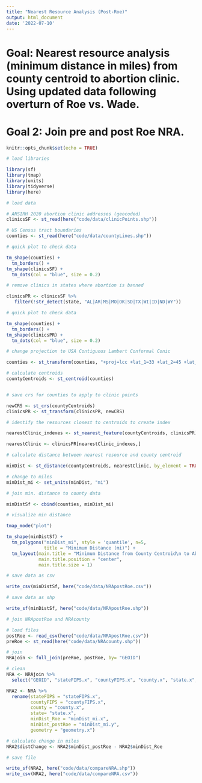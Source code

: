 ```yaml
---
title: "Nearest Resource Analysis (Post-Roe)"
output: html_document
date: '2022-07-10'
---
```


# Goal: Nearest resource analysis (minimum distance in miles) from county centroid to abortion clinic. Using updated data following overturn of Roe vs. Wade. 

# Goal 2: Join pre and post Roe NRA. 

```r
knitr::opts_chunk$set(echo = TRUE)
```

```r
# load libraries

library(sf)
library(tmap)
library(units)
library(tidyverse)
library(here)

```

```r
# load data

# ANSIRH 2020 abortion clinic addresses (geocoded)
clinicsSF <- st_read(here("code/data/clinicPoints.shp"))

# US Census tract boundaries
counties <- st_read(here("code/data/countyLines.shp"))
```

```r
# quick plot to check data

tm_shape(counties) +
  tm_borders() +
tm_shape(clinicsSF) +
  tm_dots(col = "blue", size = 0.2)
```

```r
# remove clinics in states where abortion is banned

clinicsPR <- clinicsSF %>%
   filter(!str_detect(state, "AL|AR|MS|MO|OK|SD|TX|WI|ID|ND|WY"))
```

```r
# quick plot to check data

tm_shape(counties) +
  tm_borders() +
tm_shape(clinicsPR) +
  tm_dots(col = "blue", size = 0.2)
```

```r
# change projection to USA Contiguous Lambert Conformal Conic

counties <- st_transform(counties, "+proj=lcc +lat_1=33 +lat_2=45 +lat_0=39 +lon_0=-96 +x_0=0 +y_0=0 +datum=NAD83 +units=m +no_defs")

# calculate centroids 
countyCentroids <- st_centroid(counties)



```


```r
# save crs for counties to apply to clinic points

newCRS <- st_crs(countyCentroids)
clinicsPR <- st_transform(clinicsPR, newCRS)

```

```r
# identify the resources closest to centroids to create index

nearestClinic_indexes <- st_nearest_feature(countyCentroids, clinicsPR)

nearestClinic <- clinicsPR[nearestClinic_indexes,]
```

```r
# calculate distance between nearest resource and county centroid

minDist <- st_distance(countyCentroids, nearestClinic, by_element = TRUE)

# change to miles 
minDist_mi <- set_units(minDist, "mi")

```

```r
# join min. distance to county data

minDistSf <- cbind(counties, minDist_mi)
```

```r
# visualize min distance 

tmap_mode("plot")

tm_shape(minDistSf) +
  tm_polygons("minDist_mi", style = 'quantile', n=5,
              title = "Minimum Distance (mi)") +
  tm_layout(main.title = "Minimum Distance from County Centroid\n to Abortion Clinic",
            main.title.position = "center",
            main.title.size = 1)
```


```r
# save data as csv

write_csv(minDistSf, here("code/data/NRApostRoe.csv"))

# save data as shp

write_sf(minDistSf, here("code/data/NRApostRoe.shp"))
```

```r
# join NRApostRoe and NRAcounty

# load files
postRoe <- read_csv(here("code/data/NRApostRoe.csv"))
preRoe <- st_read(here("code/data/NRAcounty.shp"))

# join
NRAjoin <- full_join(preRoe, postRoe, by= "GEOID")

# clean
NRA <- NRAjoin %>%
  select("GEOID", "stateFIPS.x", "countyFIPS.x", "county.x", "state.x", "minDist_mi.x", "minDist_mi.y", "geometry.x") 

NRA2 <- NRA %>%
  rename(stateFIPS = "stateFIPS.x", 
         countyFIPS = "countyFIPS.x", 
         county = "county.x",
         state= "state.x",
         minDist_Roe = "minDist_mi.x", 
         minDist_postRoe = "minDist_mi.y", 
         geometry = "geometry.x")

# calculate change in miles 
NRA2$distChange <- NRA2$minDist_postRoe - NRA2$minDist_Roe

# save file

write_sf(NRA2, here("code/data/compareNRA.shp"))
write_csv(NRA2, here("code/data/compareNRA.csv"))
```



